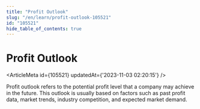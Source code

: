 ```yaml
---
title: "Profit Outlook"
slug: "/en/learn/profit-outlook-105521"
id: "105521"
hide_table_of_contents: true
---
```



# Profit Outlook

<ArticleMeta id={105521} updatedAt={'2023-11-03 02:20:15'} />
<div className='border-solid border-b border-t-0 my-4 border-[var(--ifm-color-gray-300)]' />

Profit outlook refers to the potential profit level that a company may achieve in the future. This outlook is usually based on factors such as past profit data, market trends, industry competition, and expected market demand.
